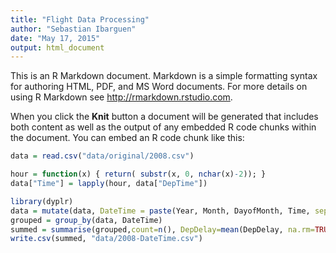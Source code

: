 ```yaml
---
title: "Flight Data Processing"
author: "Sebastian Ibarguen"
date: "May 17, 2015"
output: html_document
---
```


This is an R Markdown document. Markdown is a simple formatting syntax for authoring HTML, PDF, and MS Word documents. For more details on using R Markdown see <http://rmarkdown.rstudio.com>.

When you click the **Knit** button a document will be generated that includes both content as well as the output of any embedded R code chunks within the document. You can embed an R code chunk like this:

```r
data = read.csv("data/original/2008.csv")

hour = function(x) { return( substr(x, 0, nchar(x)-2)); }
data["Time"] = lapply(hour, data["DepTime"])

library(dyplr)
data = mutate(data, DateTime = paste(Year, Month, DayofMonth, Time, sep="-"))
grouped = group_by(data, DateTime)
summed = summarise(grouped,count=n(), DepDelay=mean(DepDelay, na.rm=TRUE))
write.csv(summed, "data/2008-DateTime.csv")
```


